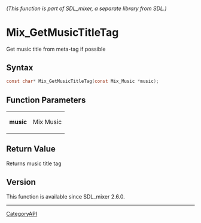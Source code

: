 ====== (This function is part of SDL_mixer, a separate library from SDL.) ======
= Mix_GetMusicTitleTag =

Get music title from meta-tag if possible 

== Syntax ==

<syntaxhighlight lang='c'>
const char* Mix_GetMusicTitleTag(const Mix_Music *music);
</syntaxhighlight>

== Function Parameters ==

{|
|'''music'''
|Mix Music
|}

== Return Value ==

Returns music title tag

== Version ==

This function is available since SDL_mixer 2.6.0.

----
[[CategoryAPI]]


